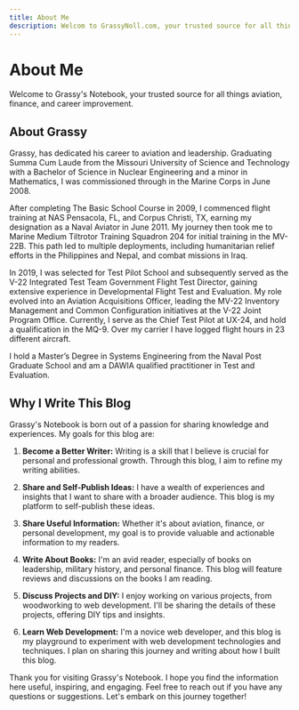 ```yaml
---
title: About Me
description: Welcom to GrassyNoll.com, your trusted source for all things aviation, finance, and career improvement.
---
```


# About Me

Welcome to Grassy's Notebook, your trusted source for all things aviation, finance, and career improvement.

## About Grassy

Grassy, has dedicated his career to aviation and leadership. Graduating Summa Cum Laude from the Missouri University of Science and Technology with a Bachelor of Science in Nuclear Engineering and a minor in Mathematics, I was commissioned through in the Marine Corps in June 2008.

After completing The Basic School Course in 2009, I commenced flight training at NAS Pensacola, FL, and Corpus Christi, TX, earning my designation as a Naval Aviator in June 2011. My journey then took me to Marine Medium Tiltrotor Training Squadron 204 for initial training in the MV-22B. This path led to multiple deployments, including humanitarian relief efforts in the Philippines and Nepal, and combat missions in Iraq.

In 2019, I was selected for Test Pilot School and subsequently served as the V-22 Integrated Test Team Government Flight Test Director, gaining extensive experience in Developmental Flight Test and Evaluation. My role evolved into an Aviation Acquisitions Officer, leading the MV-22 Inventory Management and Common Configuration initiatives at the V-22 Joint Program Office. Currently, I serve as the Chief Test Pilot at UX-24, and hold a qualification in the MQ-9. Over my carrier I have logged flight hours in 23 different aircraft.

I hold a Master’s Degree in Systems Engineering from the Naval Post Graduate School and am a DAWIA qualified practitioner in Test and Evaluation. 

## Why I Write This Blog

Grassy's Notebook is born out of a passion for sharing knowledge and experiences. My goals for this blog are:

1. **Become a Better Writer:** Writing is a skill that I believe is crucial for personal and professional growth. Through this blog, I aim to refine my writing abilities.
   
2. **Share and Self-Publish Ideas:** I have a wealth of experiences and insights that I want to share with a broader audience. This blog is my platform to self-publish these ideas.

3. **Share Useful Information:** Whether it's about aviation, finance, or personal development, my goal is to provide valuable and actionable information to my readers.

4. **Write About Books:** I'm an avid reader, especially of books on leadership, military history, and personal finance. This blog will feature reviews and discussions on the books I am reading.

5. **Discuss Projects and DIY:** I enjoy working on various projects, from woodworking to web development. I'll be sharing the details of these projects, offering DIY tips and insights.

6. **Learn Web Development:** I'm a novice web developer, and this blog is my playground to experiment with web development technologies and techniques. I plan on sharing this journey and writing about how I built this blog.

Thank you for visiting Grassy's Notebook. I hope you find the information here useful, inspiring, and engaging. Feel free to reach out if you have any questions or suggestions. Let's embark on this journey together!

